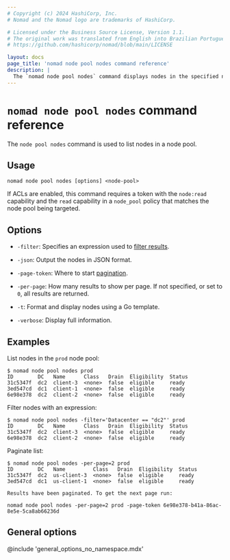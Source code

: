 ```yaml
---
# Copyright (c) 2024 HashiCorp, Inc.
# Nomad and the Nomad logo are trademarks of HashiCorp.

# Licensed under the Business Source License, Version 1.1.
# The original work was translated from English into Brazilian Portuguese.
# https://github.com/hashicorp/nomad/blob/main/LICENSE

layout: docs
page_title: 'nomad node pool nodes command reference'
description: |
  The `nomad node pool nodes` command displays nodes in the specified node pool.
---
```


# `nomad node pool nodes` command reference

The `node pool nodes` command is used to list nodes in a node pool.

## Usage

```plaintext
nomad node pool nodes [options] <node-pool>
```

If ACLs are enabled, this command requires a token with the `node:read`
capability and the `read` capability in a `node_pool` policy that matches the
node pool being targeted.

## Options

- `-filter`: Specifies an expression used to [filter results][api_filtering].

- `-json`: Output the nodes in JSON format.

- `-page-token`: Where to start [pagination][api_pagination].

- `-per-page`: How many results to show per page. If not specified, or set to
  `0`, all results are returned.

- `-t`: Format and display nodes using a Go template.

- `-verbose`: Display full information.

## Examples

List nodes in the `prod` node pool:

```shell-session
$ nomad node pool nodes prod
ID        DC   Name      Class   Drain  Eligibility  Status
31c5347f  dc2  client-3  <none>  false  eligible     ready
3ed547cd  dc1  client-1  <none>  false  eligible     ready
6e98e378  dc2  client-2  <none>  false  eligible     ready
```

Filter nodes with an expression:

```shell-session
$ nomad node pool nodes -filter='Datacenter == "dc2"' prod
ID        DC   Name      Class   Drain  Eligibility  Status
31c5347f  dc2  client-3  <none>  false  eligible     ready
6e98e378  dc2  client-2  <none>  false  eligible     ready
```

Paginate list:

```shell-session
$ nomad node pool nodes -per-page=2 prod
ID        DC   Name         Class   Drain  Eligibility  Status
31c5347f  dc2  us-client-3  <none>  false  eligible     ready
3ed547cd  dc1  us-client-1  <none>  false  eligible     ready

Results have been paginated. To get the next page run:

nomad node pool nodes -per-page=2 prod -page-token 6e98e378-b41a-86ac-8e5e-5ca8ab66236d
```

## General options

@include 'general_options_no_namespace.mdx'

[api_filtering]: /nomad/api-docs#filtering
[api_pagination]: /nomad/api-docs#pagination
